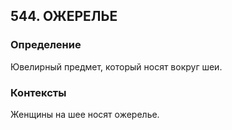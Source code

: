 ## 544. ОЖЕРЕЛЬЕ
### Определение
Ювелирный предмет, который носят вокруг шеи.

### Контексты
Женщины на шее носят ожерелье.

